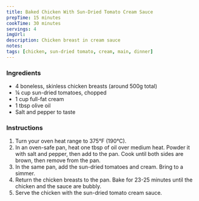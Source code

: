 ```yaml
---
title: Baked Chicken With Sun-Dried Tomato Cream Sauce
prepTime: 15 minutes
cookTime: 30 minutes
servings: 4
imgUrl:
description: Chicken breast in cream sauce
notes:
tags: [chicken, sun-dried tomato, cream, main, dinner]
---
```


### Ingredients

- 4 boneless, skinless chicken breasts (around 500g total)
- ¼ cup sun-dried tomatoes, chopped
- 1 cup full-fat cream
- 1 tbsp olive oil
- Salt and pepper to taste

### Instructions

1. Turn your oven heat range to 375°F (190°C).
1. In an oven-safe pan, heat one tbsp of oil over medium heat. Powder it with salt and pepper, then add to the pan. Cook until both sides are brown, then remove from the pan.
1. In the same pan, add the sun-dried tomatoes and cream. Bring to a simmer.
1. Return the chicken breasts to the pan. Bake for 23-25 minutes until the chicken and the sauce are bubbly.
1. Serve the chicken with the sun-dried tomato cream sauce.
